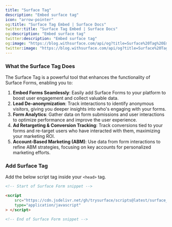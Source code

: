 ```yaml
---
title: "Surface Tag"
description: "Embed surface tag"
icon: "arrow-pointer"
og:title: "Surface Tag Embed | Surface Docs"
twitter:title: "Surface Tag Embed | Surface Docs"
og:description: "Embed surface tag"
twitter:description: "Embed surface tag"
og:image: "https://blog.withsurface.com/api/og?title=Surface%20Tag%20Embed"
twitter:image: "https://blog.withsurface.com/api/og?title=Surface%20Tag%20Embed"
---
```


### What the Surface Tag Does 

The Surface Tag is a powerful tool that enhances the functionality of Surface Forms, enabling you to:

1. **Embed Forms Seamlessly**: Easily add Surface Forms to your platform to boost user engagement and collect valuable data. 
2. **Lead De-anonymization**: Track interactions to identify anonymous visitors, giving you deeper insights into who&apos;s engaging with your forms.
3. **Form Analytics**: Gather data on form submissions and user interactions to optimize performance and improve the user experience.
4. **Ad Retargeting & Conversion Tracking**: Track conversions tied to your forms and re-target users who have interacted with them, maximizing your marketing ROI. 
5. **Account-Based Marketing (ABM)**: Use data from form interactions to refine ABM strategies, focusing on key accounts for personalized marketing efforts.

### Add Surface Tag

Add the below script tag inside your `<head>` tag.

```HTML
<!-- Start of Surface Form snippet -->

<script
    src="https://cdn.jsdelivr.net/gh/trysurface/scripts@latest/surface_tag.min.js"
    type="application/javascript"
> </script>

<!-- End of Surface Form snippet -->
```
